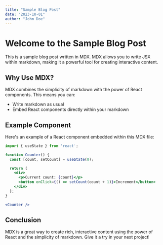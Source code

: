 ```yaml
---
title: "Sample Blog Post"
date: "2023-10-01"
author: "John Doe"
---
```


# Welcome to the Sample Blog Post

This is a sample blog post written in MDX. MDX allows you to write JSX within markdown, making it a powerful tool for creating interactive content.

## Why Use MDX?

MDX combines the simplicity of markdown with the power of React components. This means you can:

- Write markdown as usual
- Embed React components directly within your markdown

## Example Component

Here's an example of a React component embedded within this MDX file:

```jsx
import { useState } from 'react';

function Counter() {
  const [count, setCount] = useState(0);

  return (
    <div>
      <p>Current count: {count}</p>
      <button onClick={() => setCount(count + 1)}>Increment</button>
    </div>
  );
}

<Counter />
```

## Conclusion

MDX is a great way to create rich, interactive content using the power of React and the simplicity of markdown. Give it a try in your next project!